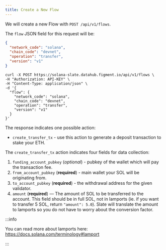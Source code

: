 ```yaml
---
title: Create a New Flow
---
```


We will create a new Flow with `POST /api/v1/flows`.

The `flow` JSON field for this request will be:

```json
{
  "network_code": "solana",
  "chain_code": "devnet",
  "operation": "transfer",
  "version": "v1"
}
```

```text
curl -X POST https://solana-slate.datahub.figment.io/api/v1/flows \
-H "Authorization: API-KEY" \
-H "Content-Type: application/json" \
-d '{
  "flow": {
    "network_code": "solana",
    "chain_code": "devnet",
    "operation": "transfer",
    "version": "v1"
  }
}'
```

The response indicates one possible action:

- `create_transfer_tx` - use this action to generate a deposit transaction to stake your ETH.

The `create_transfer_tx` action indicates four fields for data collection:

1. `funding_account_pubkey` (_optional_) - pubkey of the wallet which will pay the transaction fee.
2. `from_account_pubkey` (**required**) - main wallet your SOL will be originating from.
3. `to_account_pubkey` (**required**) - the withdrawal address for the given validator.
4. `amount` (**required**) — The amount of SOL to be transferred to the account. This field should be in full SOL, not in lamports (ie. if you want to transfer 5 SOL, return `"amount": 5.0`). Slate will translate the amount to lamports so you do not have to worry about the conversion factor.

:::info

You can read more about lamports here: https://docs.solana.com/terminology#lamport

:::
